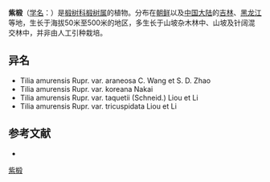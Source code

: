 {{Speciesbox
| name = 紫椴
| status = 
| status_system = 
| image =
| genus = Tilia
| species = amurensis
| authority = Rupr.
| subdivision_ranks =[[变种|变种]]
| subdivision =
* 紫椴 ''T. a.'' var. ''amurensis''
* [[小叶紫椴|小叶紫椴]] ''T. a.'' var. ''taquetii''
* [[裂叶紫椴|裂叶紫椴]] ''T. a.'' var. ''tricuspidata''
}}

'''紫椴'''（[[学名|学名]]：{{lang|la|''Tilia amurensis''}}）是[[椴树科|椴树科]][[椴树属|椴树属]]的植物。分布在[[朝鲜|朝鲜]]以及[[中国大陆|中国大陆]]的[[吉林|吉林]]、[[黑龙江|黑龙江]]等地，生长于海拔50米至500米的地区，多生长于山坡杂木林中、山坡及针阔混交林中，并非由人工引种栽培。

== 异名 ==
* Tilia amurensis Rupr. var. araneosa C. Wang et S. D. Zhao
* Tilia amurensis Rupr. var. koreana Nakai
* Tilia amurensis Rupr. var. taquetii (Schneid.) Liou et Li
* Tilia amurensis Rupr. var. tricuspidata Liou et Li

== 参考文献 ==
<div class="references-small">
* {{cite web| url =http://www.bioinfo.cn/db05/KmzwSpecies.php?action=view&id=22475| title =紫椴（原变种）| work =《中国高等植物数据库全库》| publisher =中国科学院微生物研究所| author =昆明植物研究所| accessdate =2009-02-25| deadurl =yes| archiveurl =https://web.archive.org/web/20160305032928/http://www.bioinfo.cn/db05/KmzwSpecies.php?action=view&id=22475| archivedate =2016-03-05}}
</div>
{{Taxonbar|from=Q2978582}}

[[Category:椴树属|紫椴]]


{{植物小作品}}
